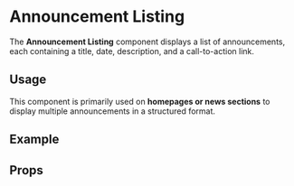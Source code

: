 
<Meta title="Organisms/Announcement Listing" />

# Announcement Listing

The **Announcement Listing** component displays a list of announcements, each containing a title, date, description, and a call-to-action link.

## Usage

This component is primarily used on **homepages or news sections** to display multiple announcements in a structured format.

## Example

<Canvas of={announcementListing.Default} />

## Props

<Controls of={announcementListing.Default} />

